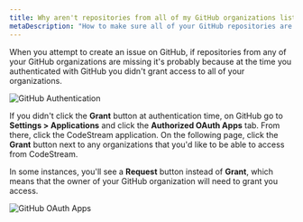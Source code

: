 ```yaml
---
title: Why aren't repositories from all of my GitHub organizations listed in CodeStream?
metaDescription: "How to make sure all of your GitHub repositories are listed in CodeStream."
---
```




When you attempt to create an issue on GitHub, if repositories from any of your GitHub organizations are missing it's probably because at the time you authenticated with GitHub you didn't grant access to all of your organizations.

<img
  alt="GitHub Authentication"
  src={codestreamGithubAuthentication}
/>

If you didn't click the **Grant** button at authentication time, on GitHub go to **Settings > Applications** and click the **Authorized OAuth Apps** tab. From there, click the CodeStream application. On the following page, click the **Grant** button next to any organizations that you'd like to be able to access from CodeStream.

In some instances, you'll see a **Request** button instead of **Grant**, which means that the owner of your GitHub organization will need to grant you access.

<img
  alt="GitHub OAuth Apps"
  src={codestreamGithubOauthApps}
/>
